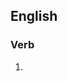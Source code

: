 ==English==

===Verb===
{{head|en|verb form}}

# {{present participle of|circumcise|lang=en|nocat=1}}